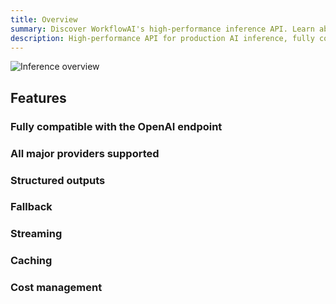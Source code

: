 ```yaml
---
title: Overview
summary: Discover WorkflowAI's high-performance inference API. Learn about key features like OpenAI compatibility, multi-provider support, structured outputs, caching, and more.
description: High-performance API for production AI inference, fully compatible with the OpenAI endpoint.
---
```


![Inference overview](</images/inference/overview.png>)

## Features

### Fully compatible with the OpenAI endpoint

### All major providers supported

### Structured outputs

### Fallback

### Streaming

### Caching

### Cost management

